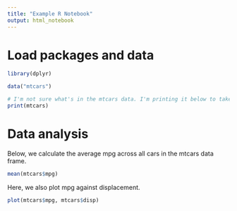 ```yaml
---
title: "Example R Notebook"
output: html_notebook
---
```


# Load packages and data

```r
library(dplyr)
```

```r
data("mtcars")
```

```r
# I'm not sure what's in the mtcars data. I'm printing it below to take a look
print(mtcars)
```

# Data analysis

Below, we calculate the average mpg across all cars in the mtcars data frame.

```r
mean(mtcars$mpg)
```

Here, we also plot mpg against displacement.

```r
plot(mtcars$mpg, mtcars$disp)
```